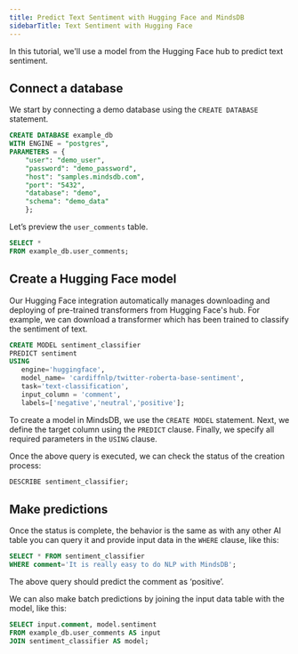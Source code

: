 ```yaml
---
title: Predict Text Sentiment with Hugging Face and MindsDB
sidebarTitle: Text Sentiment with Hugging Face
---
```


In this tutorial, we'll use a model from the Hugging Faсe hub to predict text sentiment.

## Connect a database

We start by connecting a demo database using the `CREATE DATABASE` statement.

```sql
CREATE DATABASE example_db
WITH ENGINE = "postgres",
PARAMETERS = {
    "user": "demo_user",
    "password": "demo_password",
    "host": "samples.mindsdb.com",
    "port": "5432",
    "database": "demo",
    "schema": "demo_data"
    };
```

Let’s preview the `user_comments` table.

```sql
SELECT *
FROM example_db.user_comments;
```

## Create a Hugging Face model

Our Hugging Face integration automatically manages downloading and deploying of pre-trained transformers from Hugging Face's hub. For example, we can download a transformer which has been trained to classify the sentiment of text.

```sql
CREATE MODEL sentiment_classifier
PREDICT sentiment
USING
   engine='huggingface',
   model_name= 'cardiffnlp/twitter-roberta-base-sentiment',
   task='text-classification',
   input_column = 'comment',
   labels=['negative','neutral','positive'];
```

To create a model in MindsDB, we use the `CREATE MODEL` statement. Next, we define the target column using the `PREDICT` clause. Finally, we specify all required parameters in the `USING` clause.

Once the above query is executed, we can check the status of the creation process:

```sql
DESCRIBE sentiment_classifier;
```

## Make predictions

Once the status is complete, the behavior is the same as with any other AI table you can query it and provide input data in the `WHERE` clause, like this:

```sql
SELECT * FROM sentiment_classifier
WHERE comment='It is really easy to do NLP with MindsDB';
```

The above query should predict the comment as ‘positive’.

We can also make batch predictions by joining the input data table with the model, like this:

```sql
SELECT input.comment, model.sentiment
FROM example_db.user_comments AS input
JOIN sentiment_classifier AS model;
```
